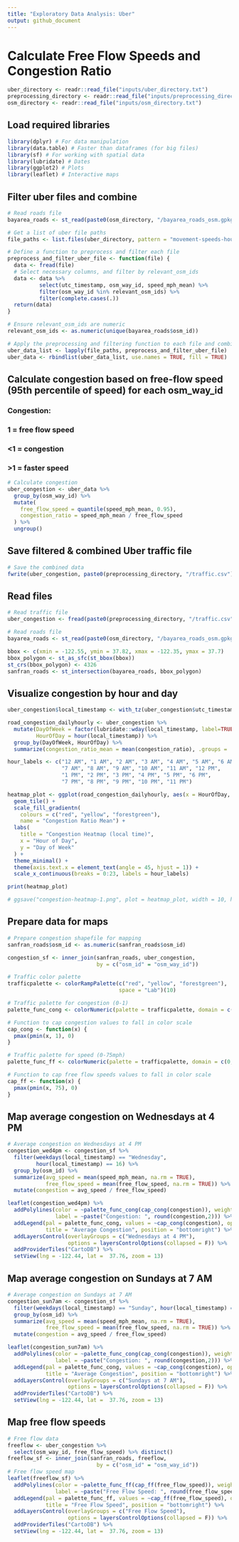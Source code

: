 ```yaml
---
title: "Exploratory Data Analysis: Uber"
output: github_document
---
```


# Calculate Free Flow Speeds and Congestion Ratio

```r
uber_directory <- readr::read_file("inputs/uber_directory.txt")
preprocessing_directory <- readr::read_file("inputs/preprocessing_directory.txt")
osm_directory <- readr::read_file("inputs/osm_directory.txt")
```

## Load required libraries
```r
library(dplyr) # For data manipulation
library(data.table) # Faster than dataframes (for big files)
library(sf) # For working with spatial data
library(lubridate) # Dates
library(ggplot2) # Plots
library(leaflet) # Interactive maps
```

## Filter uber files and combine
```r
# Read roads file
bayarea_roads <- st_read(paste0(osm_directory, "/bayarea_roads_osm.gpkg"), quiet = TRUE)

# Get a list of uber file paths
file_paths <- list.files(uber_directory, pattern = "movement-speeds-hourly-san-francisco-.*.csv", full.names = TRUE)

# Define a function to preprocess and filter each file
preprocess_and_filter_uber_file <- function(file) {
  data <- fread(file)
  # Select necessary columns, and filter by relevant_osm_ids
  data <- data %>% 
          select(utc_timestamp, osm_way_id, speed_mph_mean) %>%
          filter(osm_way_id %in% relevant_osm_ids) %>%
          filter(complete.cases(.))
  return(data)
}

# Ensure relevant_osm_ids are numeric
relevant_osm_ids <- as.numeric(unique(bayarea_roads$osm_id))

# Apply the preprocessing and filtering function to each file and combine
uber_data_list <- lapply(file_paths, preprocess_and_filter_uber_file)
uber_data <- rbindlist(uber_data_list, use.names = TRUE, fill = TRUE)
```

## Calculate congestion based on free-flow speed (95th percentile of speed) for each osm_way_id
### Congestion:
###  1 = free flow speed
### <1 = congestion
### >1 = faster speed

```r
# Calculate congestion
uber_congestion <- uber_data %>%
  group_by(osm_way_id) %>%
  mutate(
    free_flow_speed = quantile(speed_mph_mean, 0.95),
    congestion_ratio = speed_mph_mean / free_flow_speed
  ) %>%
  ungroup()
```

## Save filtered & combined Uber traffic file
```r
# Save the combined data
fwrite(uber_congestion, paste0(preprocessing_directory, "/traffic.csv"))
```

## Read files
```r
# Read traffic file
uber_congestion <- fread(paste0(preprocessing_directory, "/traffic.csv"))

# Read roads file
bayarea_roads <- st_read(paste0(osm_directory, "/bayarea_roads_osm.gpkg"), quiet = TRUE)

bbox <- c(xmin = -122.55, ymin = 37.82, xmax = -122.35, ymax = 37.7)
bbox_polygon <- st_as_sfc(st_bbox(bbox))
st_crs(bbox_polygon) <- 4326
sanfran_roads <- st_intersection(bayarea_roads, bbox_polygon)
```

## Visualize congestion by hour and day
```r
uber_congestion$local_timestamp <- with_tz(uber_congestion$utc_timestamp, tzone = "America/Los_Angeles")

road_congestion_dailyhourly <- uber_congestion %>%
  mutate(DayOfWeek = factor(lubridate::wday(local_timestamp, label=TRUE, abbr = TRUE)),
         HourOfDay = hour(local_timestamp)) %>% 
  group_by(DayOfWeek, HourOfDay) %>%
  summarize(congestion_ratio_mean = mean(congestion_ratio), .groups = 'drop')

hour_labels <- c("12 AM", "1 AM", "2 AM", "3 AM", "4 AM", "5 AM", "6 AM", 
                 "7 AM", "8 AM", "9 AM", "10 AM", "11 AM", "12 PM", 
                 "1 PM", "2 PM", "3 PM", "4 PM", "5 PM", "6 PM", 
                 "7 PM", "8 PM", "9 PM", "10 PM", "11 PM")

heatmap_plot <- ggplot(road_congestion_dailyhourly, aes(x = HourOfDay, y = DayOfWeek, fill = congestion_ratio_mean)) +
  geom_tile() +
  scale_fill_gradientn(
    colours = c("red", "yellow", "forestgreen"),
    name = "Congestion Ratio Mean") +
  labs(
    title = "Congestion Heatmap (local time)",
    x = "Hour of Day",
    y = "Day of Week"
  ) +
  theme_minimal() +
  theme(axis.text.x = element_text(angle = 45, hjust = 1)) +
  scale_x_continuous(breaks = 0:23, labels = hour_labels) 

print(heatmap_plot)

# ggsave("congestion-heatmap-1.png", plot = heatmap_plot, width = 10, height = 6, bg = "white")
```

## Prepare data for maps
```r
# Prepare congestion shapefile for mapping
sanfran_roads$osm_id <- as.numeric(sanfran_roads$osm_id)

congestion_sf <- inner_join(sanfran_roads, uber_congestion, 
                            by = c("osm_id" = "osm_way_id"))

# Traffic color palette
trafficpalette <- colorRampPalette(c("red", "yellow", "forestgreen"), 
                                   space = "Lab")(10)

# Traffic palette for congestion (0-1)
palette_func_cong <- colorNumeric(palette = trafficpalette, domain = c(0, 1))

# Function to cap congestion values to fall in color scale
cap_cong <- function(x) {
  pmax(pmin(x, 1), 0)
}

# Traffic palette for speed (0-75mph)
palette_func_ff <- colorNumeric(palette = trafficpalette, domain = c(0, 75))

# Function to cap free flow speeds values to fall in color scale
cap_ff <- function(x) {
  pmax(pmin(x, 75), 0)
}
```

## Map average congestion on Wednesdays at 4 PM
```r
# Average congestion on Wednesdays at 4 PM
congestion_wed4pm <- congestion_sf %>% 
  filter(weekdays(local_timestamp) == "Wednesday", 
         hour(local_timestamp) == 16) %>%
  group_by(osm_id) %>%
  summarize(avg_speed = mean(speed_mph_mean, na.rm = TRUE),
            free_flow_speed = mean(free_flow_speed, na.rm = TRUE)) %>%
  mutate(congestion = avg_speed / free_flow_speed)

leaflet(congestion_wed4pm) %>%
  addPolylines(color = ~palette_func_cong(cap_cong(congestion)), weight = 2, opacity = 1, 
               label = ~paste("Congestion: ", round(congestion,2))) %>%
  addLegend(pal = palette_func_cong, values = ~cap_cong(congestion), opacity = 1, 
            title = "Average Congestion", position = "bottomright") %>% 
  addLayersControl(overlayGroups = c("Wednesdays at 4 PM"),
                   options = layersControlOptions(collapsed = F)) %>%
  addProviderTiles("CartoDB") %>%
  setView(lng = -122.44, lat =  37.76, zoom = 13)
```

## Map average congestion on Sundays at 7 AM

```r
# Average congestion on Sundays at 7 AM
congestion_sun7am <- congestion_sf %>% 
  filter(weekdays(local_timestamp) == "Sunday", hour(local_timestamp) == 7) %>%
  group_by(osm_id) %>%
  summarize(avg_speed = mean(speed_mph_mean, na.rm = TRUE),
            free_flow_speed = mean(free_flow_speed, na.rm = TRUE)) %>%
  mutate(congestion = avg_speed / free_flow_speed)

leaflet(congestion_sun7am) %>%
  addPolylines(color = ~palette_func_cong(cap_cong(congestion)), weight = 2, opacity = 1, 
               label = ~paste("Congestion: ", round(congestion,2))) %>%
  addLegend(pal = palette_func_cong, values = ~cap_cong(congestion), opacity = 1, 
            title = "Average Congestion", position = "bottomright") %>% 
  addLayersControl(overlayGroups = c("Sundays at 7 AM"),
                   options = layersControlOptions(collapsed = F)) %>%
  addProviderTiles("CartoDB") %>%
  setView(lng = -122.44, lat =  37.76, zoom = 13)
```

## Map free flow speeds

```r
# Free flow data
freeflow <- uber_congestion %>% 
  select(osm_way_id, free_flow_speed) %>% distinct()
freeflow_sf <- inner_join(sanfran_roads, freeflow, 
                            by = c("osm_id" = "osm_way_id"))
# Free flow speed map
leaflet(freeflow_sf) %>%
  addPolylines(color = ~palette_func_ff(cap_ff(free_flow_speed)), weight = 2, opacity = 1, 
               label = ~paste("Free Flow Speed: ", round(free_flow_speed,2))) %>%
  addLegend(pal = palette_func_ff, values = ~cap_ff(free_flow_speed), opacity = 1, 
            title = "Free Flow Speed", position = "bottomright") %>% 
  addLayersControl(overlayGroups = c("Free Flow Speed"),
                   options = layersControlOptions(collapsed = F)) %>%
  addProviderTiles("CartoDB") %>% 
  setView(lng = -122.44, lat =  37.76, zoom = 13)
```
